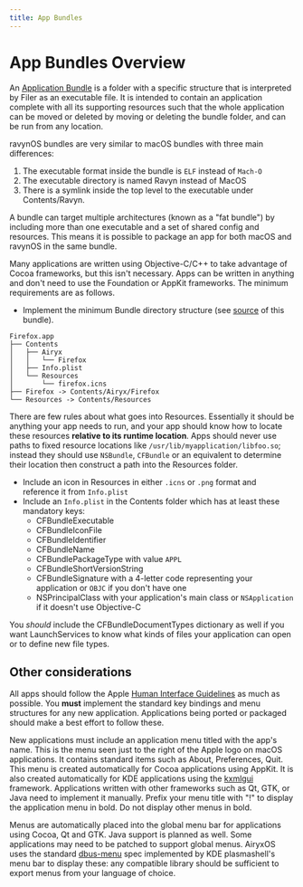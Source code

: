 ```yaml
---
title: App Bundles
---
```


# App Bundles Overview

An [Application Bundle](https://developer.apple.com/documentation/foundation/bundle) is a folder with a specific structure that is interpreted by Filer as an executable file. It is intended to contain an application complete with all its supporting resources such that the whole application can be moved or deleted by moving or deleting the bundle folder, and can be run from any location.

ravynOS bundles are very similar to macOS bundles with three main differences:

1.  The executable format inside the bundle is `ELF` instead of `Mach-O`
2.  The executable directory is named Ravyn instead of MacOS
3.  There is a symlink inside the top level to the executable under Contents/Ravyn.

A bundle can target multiple architectures (known as a "fat bundle") by including more than one executable and a set of shared config and resources. This means it is possible to package an app for both macOS and ravynOS in the same bundle.

Many applications are written using Objective-C/C++ to take advantage of Cocoa frameworks, but this isn't necessary. Apps can be written in anything and don't need to use the Foundation or AppKit frameworks. The minimum requirements are as follows.

- Implement the minimum Bundle directory structure (see [source](https://github.com/ravynsoft/Firefox_app) of this bundle).

```
Firefox.app
├── Contents
│   ├── Airyx
│   │   └── Firefox
│   ├── Info.plist
│   └── Resources
│       └── firefox.icns
├── Firefox -> Contents/Airyx/Firefox
└── Resources -> Contents/Resources
```

There are few rules about what goes into Resources. Essentially it should be anything your app needs to run, and your app should know how to locate these resources **relative to its runtime location**. Apps should never use paths to fixed resource locations like `/usr/lib/myapplication/libfoo.so`; instead they should use `NSBundle`, `CFBundle` or an equivalent to determine their location then construct a path into the Resources folder.

- Include an icon in Resources in either `.icns` or `.png` format and reference it from `Info.plist`
- Include an `Info.plist` in the Contents folder which has at least these mandatory keys:
  - CFBundleExecutable
  - CFBundleIconFile
  - CFBundleIdentifier
  - CFBundleName
  - CFBundlePackageType with value `APPL`
  - CFBundleShortVersionString
  - CFBundleSignature with a 4-letter code representing your application or `OBJC` if you don't have one
  - NSPrincipalClass with your application's main class or `NSApplication` if it doesn't use Objective-C

You _should_ include the CFBundleDocumentTypes dictionary as well if you want LaunchServices to know what kinds of files your application can open or to define new file types.

## Other considerations

All apps should follow the Apple [Human Interface Guidelines](https://developer.apple.com/design/human-interface-guidelines/) as much as possible. You **must** implement the standard key bindings and menu structures for any new application. Applications being ported or packaged should make a best effort to follow these.

New applications must include an application menu titled with the app's name. This is the menu seen just to the right of the Apple logo on macOS applications. It contains standard items such as About, Preferences, Quit. This menu is created automatically for Cocoa applications using AppKit. It is also created automatically for KDE applications using the [kxmlgui](https://api.kde.org/frameworks/kxmlgui/html/index.html) framework. Applications written with other frameworks such as Qt, GTK, or Java need to implement it manually. Prefix your menu title with "!" to display the application menu in bold. Do not display other menus in bold.

Menus are automatically placed into the global menu bar for applications using Cocoa, Qt and GTK. Java support is planned as well. Some applications may need to be patched to support global menus. AiryxOS uses the standard [dbus-menu](https://web.archive.org/web/20230323121242/https://github.com/mszoek/airyx/blob/main/Frameworks/DBusKit/dbus-menu.xml) spec implemented by KDE plasmashell's menu bar to display these: any compatible library should be sufficient to export menus from your language of choice.
